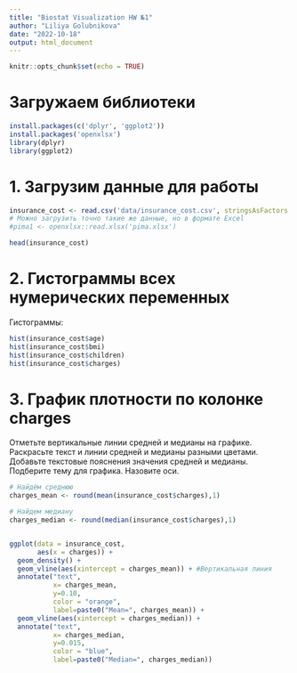 ```yaml
---
title: "Biostat Visualization HW №1"
author: "Liliya Golubnikova"
date: "2022-10-18"
output: html_document
---
```


```r
knitr::opts_chunk$set(echo = TRUE)
```

# Загружаем библиотеки
```r
install.packages(c('dplyr', 'ggplot2'))
install.packages('openxlsx')
library(dplyr)
library(ggplot2)
```
# 1. Загрузим данные для работы

```r
insurance_cost <- read.csv('data/insurance_cost.csv', stringsAsFactors = T)
# Можно загрузить точно такие же данные, но в формате Excel
#pima1 <- openxlsx::read.xlsx('pima.xlsx')

head(insurance_cost)
```

# 2. Гистограммы всех нумерических переменных 

Гистограммы:

```r
hist(insurance_cost$age)
hist(insurance_cost$bmi)
hist(insurance_cost$children)
hist(insurance_cost$charges)
```
# 3. График плотности по колонке charges
Отметьте вертикальные линии  средней и медианы на графике. Раскрасьте текст и линии средней и медианы разными цветами. Добавьте текстовые пояснения значения средней и медианы. Подберите тему для графика. Назовите оси.

```r
# Найдём среднюю
charges_mean <- round(mean(insurance_cost$charges),1)

# Найдем медиану
charges_median <- round(median(insurance_cost$charges),1)


ggplot(data = insurance_cost, 
       aes(x = charges)) +
  geom_density() +
  geom_vline(aes(xintercept = charges_mean)) + #Вертикальная линия
  annotate("text", 
           x= charges_mean, 
           y=0.10, 
           color = "orange",
           label=paste0("Mean=", charges_mean)) +
  geom_vline(aes(xintercept = charges_median)) +
  annotate("text", 
           x= charges_median, 
           y=0.015, 
           color = "blue",
           label=paste0("Median=", charges_median))
```